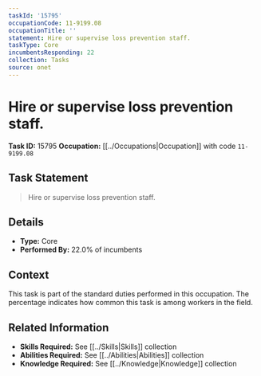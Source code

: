 ```yaml
---
taskId: '15795'
occupationCode: 11-9199.08
occupationTitle: ''
statement: Hire or supervise loss prevention staff.
taskType: Core
incumbentsResponding: 22
collection: Tasks
source: onet
---
```

# Hire or supervise loss prevention staff.

**Task ID:** 15795
**Occupation:** [[../Occupations|Occupation]] with code `11-9199.08`

## Task Statement

> Hire or supervise loss prevention staff.

## Details

- **Type:** Core
- **Performed By:** 22.0% of incumbents

## Context

This task is part of the standard duties performed in this occupation. The percentage indicates how common this task is among workers in the field.

## Related Information

- **Skills Required:** See [[../Skills|Skills]] collection
- **Abilities Required:** See [[../Abilities|Abilities]] collection
- **Knowledge Required:** See [[../Knowledge|Knowledge]] collection
